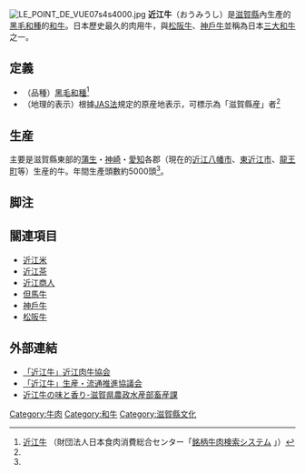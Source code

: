 [[File:LE_POINT_DE_VUE07s4s4000.jpg|thumb]]
'''近江牛'''（おうみうし）是[[滋賀縣|滋賀縣]]內生產的[[黑毛和種|黑毛和種]]的[[和牛|和牛]]。日本歷史最久的肉用牛，與[[松阪牛|松阪牛]]、[[神戶牛|神戶牛]]並稱為日本[[三大和牛|三大和牛]]之一。

== 定義 ==
* （品種）[[黑毛和種|黑毛和種]]<ref name="JBeef91">[http://jbeef.jp/brand/view.cgi?id=91 近江牛] {{Wayback|url=http://jbeef.jp/brand/view.cgi?id=91 |date=20200205170938 }}（財団法人日本食肉消費総合センター「[http://jbeef.jp/brand/index.html 銘柄牛肉検索システム] {{Wayback|url=http://jbeef.jp/brand/index.html |date=20161112071522 }}」）</ref>
* （地理的表示）根據[[JAS法|JAS法]]規定的原産地表示，可標示為「滋賀縣産」者<ref name="JBeef91"/>

== 生産 ==
主要是滋賀縣東部的[[蒲生郡|蒲生]]・[[神崎郡_(滋賀縣)|神崎]]・[[愛知郡_(滋賀縣)|愛知]]各郡（現在的[[近江八幡市|近江八幡市]]、[[東近江市|東近江市]]、[[龍王町|龍王町]]等）生産的牛。年間生產頭數約5000頭<ref name="JBeef91"/>。

== 脚注 ==
{{reflist}}

== 關連項目 ==
{{Commonscat|Omi beef}}
* [[近江米|近江米]]
* [[近江茶|近江茶]]
* [[近江商人|近江商人]]
* [[但馬牛|但馬牛]]
* [[神戶牛|神戶牛]]
* [[松阪牛|松阪牛]]

== 外部連結 ==
* [http://omiushi.jp/ 「近江牛」近江肉牛協会] {{Wayback|url=http://omiushi.jp/ |date=20200817014444 }} 
* [http://www.oumiushi.com/ 「近江牛」生産・流通推進協議会] {{Wayback|url=http://www.oumiushi.com/ |date=20210302032606 }}
* [https://web.archive.org/web/20160304203023/http://www.pref.shiga.lg.jp/g/chikusan/omiusi/mikaku/aji.html 近江牛の味と香り-滋賀県農政水産部畜産課]

[[Category:牛肉|Category:牛肉]]
[[Category:和牛|Category:和牛]]
[[Category:滋賀縣文化|Category:滋賀縣文化]]